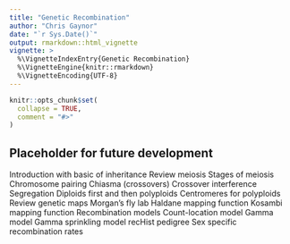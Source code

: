 ```yaml
---
title: "Genetic Recombination"
author: "Chris Gaynor"
date: "`r Sys.Date()`"
output: rmarkdown::html_vignette
vignette: >
  %\VignetteIndexEntry{Genetic Recombination}
  %\VignetteEngine{knitr::rmarkdown}
  %\VignetteEncoding{UTF-8}
---
```


```r
knitr::opts_chunk$set(
  collapse = TRUE,
  comment = "#>"
)
```

## Placeholder for future development

Introduction with basic of inheritance
Review meiosis
  Stages of meiosis
    Chromosome pairing
    Chiasma (crossovers)
      Crossover interference
    Segregation
    Diploids first and then polyploids
      Centromeres for polyploids
Review genetic maps
  Morgan's fly lab
  Haldane mapping function
  Kosambi mapping function
Recombination models
  Count-location model
  Gamma model
  Gamma sprinkling model
  recHist
    pedigree
  Sex specific recombination rates

